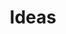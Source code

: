 ---
title: Ideas
excerpt: A running list of ideas that need to be acted upon/sorted into the correct destination.
private: true
---